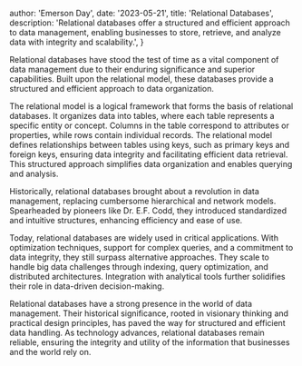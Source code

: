 
  author: 'Emerson Day',
  date: '2023-05-21',
  title: 'Relational Databases',
  description:
    'Relational databases offer a structured and efficient approach to data management, enabling businesses to store, retrieve, and analyze data with integrity and scalability.',
}


Relational databases have stood the test of time as a vital component of data management due to their enduring significance and superior capabilities. Built upon the relational model, these databases provide a structured and efficient approach to data organization.

The relational model is a logical framework that forms the basis of relational databases. It organizes data into tables, where each table represents a specific entity or concept. Columns in the table correspond to attributes or properties, while rows contain individual records. The relational model defines relationships between tables using keys, such as primary keys and foreign keys, ensuring data integrity and facilitating efficient data retrieval. This structured approach simplifies data organization and enables querying and analysis.

Historically, relational databases brought about a revolution in data management, replacing cumbersome hierarchical and network models. Spearheaded by pioneers like Dr. E.F. Codd, they introduced standardized and intuitive structures, enhancing efficiency and ease of use.

Today, relational databases are widely used in critical applications. With optimization techniques, support for complex queries, and a commitment to data integrity, they still surpass alternative approaches. They scale to handle big data challenges through indexing, query optimization, and distributed architectures. Integration with analytical tools further solidifies their role in data-driven decision-making.

Relational databases have a strong presence in the world of data management. Their historical significance, rooted in visionary thinking and practical design principles, has paved the way for structured and efficient data handling. As technology advances, relational databases remain reliable, ensuring the integrity and utility of the information that businesses and the world rely on.
